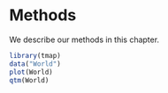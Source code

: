 # Methods

We describe our methods in this chapter.


```r
library(tmap)
data("World")
plot(World)
qtm(World)
```

